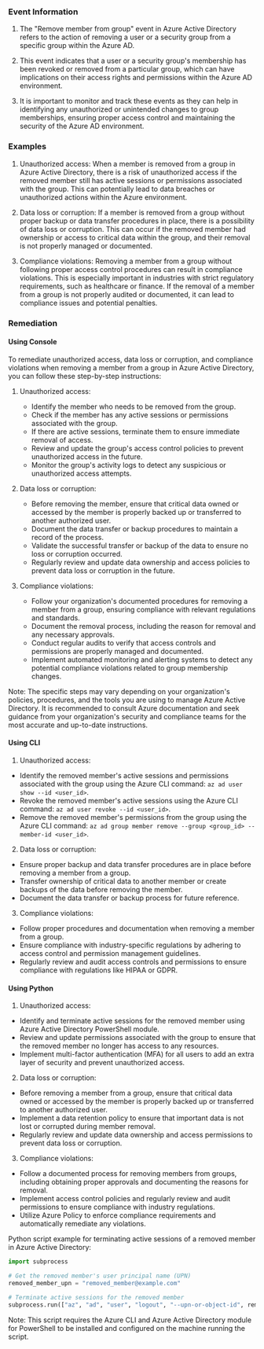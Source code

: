 
### Event Information

1. The "Remove member from group" event in Azure Active Directory refers to the action of removing a user or a security group from a specific group within the Azure AD.

2. This event indicates that a user or a security group's membership has been revoked or removed from a particular group, which can have implications on their access rights and permissions within the Azure AD environment.

3. It is important to monitor and track these events as they can help in identifying any unauthorized or unintended changes to group memberships, ensuring proper access control and maintaining the security of the Azure AD environment.


### Examples

1. Unauthorized access: When a member is removed from a group in Azure Active Directory, there is a risk of unauthorized access if the removed member still has active sessions or permissions associated with the group. This can potentially lead to data breaches or unauthorized actions within the Azure environment.

2. Data loss or corruption: If a member is removed from a group without proper backup or data transfer procedures in place, there is a possibility of data loss or corruption. This can occur if the removed member had ownership or access to critical data within the group, and their removal is not properly managed or documented.

3. Compliance violations: Removing a member from a group without following proper access control procedures can result in compliance violations. This is especially important in industries with strict regulatory requirements, such as healthcare or finance. If the removal of a member from a group is not properly audited or documented, it can lead to compliance issues and potential penalties.

### Remediation

#### Using Console

To remediate unauthorized access, data loss or corruption, and compliance violations when removing a member from a group in Azure Active Directory, you can follow these step-by-step instructions:

1. Unauthorized access:
   - Identify the member who needs to be removed from the group.
   - Check if the member has any active sessions or permissions associated with the group.
   - If there are active sessions, terminate them to ensure immediate removal of access.
   - Review and update the group's access control policies to prevent unauthorized access in the future.
   - Monitor the group's activity logs to detect any suspicious or unauthorized access attempts.

2. Data loss or corruption:
   - Before removing the member, ensure that critical data owned or accessed by the member is properly backed up or transferred to another authorized user.
   - Document the data transfer or backup procedures to maintain a record of the process.
   - Validate the successful transfer or backup of the data to ensure no loss or corruption occurred.
   - Regularly review and update data ownership and access policies to prevent data loss or corruption in the future.

3. Compliance violations:
   - Follow your organization's documented procedures for removing a member from a group, ensuring compliance with relevant regulations and standards.
   - Document the removal process, including the reason for removal and any necessary approvals.
   - Conduct regular audits to verify that access controls and permissions are properly managed and documented.
   - Implement automated monitoring and alerting systems to detect any potential compliance violations related to group membership changes.

Note: The specific steps may vary depending on your organization's policies, procedures, and the tools you are using to manage Azure Active Directory. It is recommended to consult Azure documentation and seek guidance from your organization's security and compliance teams for the most accurate and up-to-date instructions.

#### Using CLI

1. Unauthorized access:
- Identify the removed member's active sessions and permissions associated with the group using the Azure CLI command: `az ad user show --id <user_id>`.
- Revoke the removed member's active sessions using the Azure CLI command: `az ad user revoke --id <user_id>`.
- Remove the removed member's permissions from the group using the Azure CLI command: `az ad group member remove --group <group_id> --member-id <user_id>`.

2. Data loss or corruption:
- Ensure proper backup and data transfer procedures are in place before removing a member from a group.
- Transfer ownership of critical data to another member or create backups of the data before removing the member.
- Document the data transfer or backup process for future reference.

3. Compliance violations:
- Follow proper procedures and documentation when removing a member from a group.
- Ensure compliance with industry-specific regulations by adhering to access control and permission management guidelines.
- Regularly review and audit access controls and permissions to ensure compliance with regulations like HIPAA or GDPR.

#### Using Python

1. Unauthorized access:
- Identify and terminate active sessions for the removed member using Azure Active Directory PowerShell module.
- Review and update permissions associated with the group to ensure that the removed member no longer has access to any resources.
- Implement multi-factor authentication (MFA) for all users to add an extra layer of security and prevent unauthorized access.

2. Data loss or corruption:
- Before removing a member from a group, ensure that critical data owned or accessed by the member is properly backed up or transferred to another authorized user.
- Implement a data retention policy to ensure that important data is not lost or corrupted during member removal.
- Regularly review and update data ownership and access permissions to prevent data loss or corruption.

3. Compliance violations:
- Follow a documented process for removing members from groups, including obtaining proper approvals and documenting the reasons for removal.
- Implement access control policies and regularly review and audit permissions to ensure compliance with industry regulations.
- Utilize Azure Policy to enforce compliance requirements and automatically remediate any violations.

Python script example for terminating active sessions of a removed member in Azure Active Directory:

```python
import subprocess

# Get the removed member's user principal name (UPN)
removed_member_upn = "removed_member@example.com"

# Terminate active sessions for the removed member
subprocess.run(["az", "ad", "user", "logout", "--upn-or-object-id", removed_member_upn])
```

Note: This script requires the Azure CLI and Azure Active Directory module for PowerShell to be installed and configured on the machine running the script.

